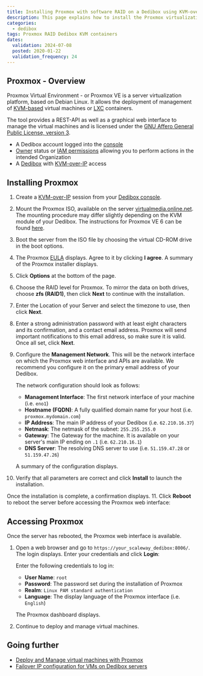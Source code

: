 ```yaml
---
title: Installing Proxmox with software RAID on a Dedibox using KVM-over-IP
description: This page explains how to install the Proxmox virtualization environment using a software RAID from the KVM-over-IP device
categories:
  - dedibox
tags: Proxmox RAID Dedibox KVM containers
dates:
  validation: 2024-07-08
  posted: 2020-01-22
  validation_frequency: 24
---
```




## Proxmox - Overview

Proxmox Virtual Environment - or Proxmox VE is a server virtualization platform, based on Debian Linux. It allows the deployment of management of [KVM-based](https://www.linux-kvm.org/page/Main_Page) virtual machines or [LXC](https://linuxcontainers.org/) containers.

The tool provides a REST-API as well as a graphical web interface to manage the virtual machines and is licensed under the [GNU Affero General Public License, version 3](https://www.gnu.org/licenses/agpl-3.0.de.html).

<Requirements />

- A Dedibox account logged into the [console](https://console.online.net)
- [Owner](/iam/concepts/#owner) status or [IAM permissions](/iam/concepts/#permission) allowing you to perform actions in the intended Organization
- A [Dedibox](https://www.scaleway.com/en/dedibox/) with [KVM-over-IP](/dedibox-kvm-over-ip/concepts/#kvm-over-ip) access

## Installing Proxmox

1. Create a [KVM-over-IP](/dedibox-kvm-over-ip/quickstart/) session from your [Dedibox console](https://console.online.net/).
2. Mount the Proxmox ISO, available on the server [virtualmedia.online.net](http://virtualmedia.online.net). The mounting procedure may differ slightly depending on the KVM module of your Dedibox. The instructions for Proxmox VE 6 can be found [here](https://virtualmedia.online.net/proxmox/proxmox-ve_6.0-1.iso).
3. Boot the server from the ISO file by choosing the virtual CD-ROM drive in the boot options.
4. The Proxmox [EULA](https://www.gnu.org/licenses/agpl-3.0.html) displays. Agree to it by clicking **I agree**. A summary of the Proxmox installer displays.
    <Lightbox image={image} width="550" alt="" />
5. Click **Options** at the bottom of the page.
    <Lightbox image={image2} width="550" alt="" />
6. Choose the RAID level for Proxmox. To mirror the data on both drives, choose **zfs (RAID1)**, then click **Next** to continue with the installation.
    <Lightbox image={image3} width="350" alt="" />
7. Enter the Location of your Server and select the timezone to use, then click **Next**.
    <Lightbox image={image4} width="550" alt="" />
8. Enter a strong administration password with at least eight characters and its confirmation, and a contact email address. Proxmox will send important notifications to this email address, so make sure it is valid. Once all set, click **Next**.
    <Lightbox image={image5} width="550" alt="" />
9. Configure the **Management Network**. This will be the network interface on which the Proxmox web interface and APIs are available. We recommend you configure it on the primary email address of your Dedibox.
    <Lightbox image={image6} width="550" alt="" />

    The network configuration should look as follows:
      - **Management Interface**: The first network interface of your machine (i.e. `eno1`)
      - **Hostname (FQDN)**: A fully qualified domain name for your host (i.e. `proxmox.mydomain.com`)
      - **IP Address**: The main IP address of your Dedibox (i.e. `62.210.16.37`)
      - **Netmask**: The netmask of the subnet: `255.255.255.0`
      - **Gateway**: The Gateway for the machine. It is available on your server's main IP ending on `.1` (i.e. `62.210.16.1`)
      - **DNS Server**: The resolving DNS server to use (i.e. `51.159.47.28` or `51.159.47.26`)
  
    A summary of the configuration displays.
10. Verify that all parameters are correct and click **Install** to launch the installation.
    <Lightbox image={image7} width="550" alt="" />

  Once the installation is complete, a confirmation displays.
11. Click **Reboot** to reboot the server before accessing the Proxmox web interface:
    <Lightbox image={image8} width="550" alt="" />

## Accessing Proxmox

Once the server has rebooted, the Proxmox web interface is available.

1. Open a web browser and go to `https://your_scaleway_dedibox:8006/`. The login displays. Enter your credentials and click **Login**:
    <Lightbox image={image9} width="550" alt="" />

    Enter the following credentials to log in:

      - **User Name**: `root`
      - **Password**: The password set during the installation of Proxmox
      - **Realm**: `Linux PAM standard authentication`
      - **Language**: The display language of the Proxmox interface (i.e. `English`)

    The Proxmox dashboard displays.
2. Continue to deploy and manage virtual machines.
    <Lightbox image={image10} width="550" alt="" />

## Going further

- [Deploy and Manage virtual machines with Proxmox](/tutorials/configure-failover-proxmox/)
- [Failover IP configuration for VMs on Dedibox servers](/dedibox-ip-failover/quickstart/)